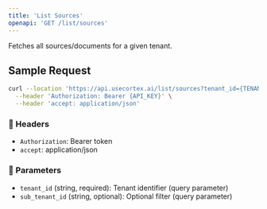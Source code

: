 ```yaml
---
title: 'List Sources'
openapi: 'GET /list/sources'
---
```


Fetches all sources/documents for a given tenant.

## Sample Request

```bash
curl --location 'https://api.usecortex.ai/list/sources?tenant_id={TENANT_ID}&sub_tenant_id={SUB_TENANT_ID}' \
  --header 'Authorization: Bearer {API_KEY}' \
  --header 'accept: application/json'
```

### 🔐 Headers
- `Authorization`: Bearer token
- `accept`: application/json

### 🧾 Parameters
- `tenant_id` (string, required): Tenant identifier (query parameter)
- `sub_tenant_id` (string, optional): Optional filter (query parameter)
